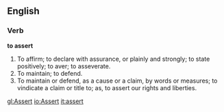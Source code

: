 ==English==

===Verb===

'''to assert'''

#To affirm; to declare with assurance, or plainly and strongly; to state positively; to aver; to asseverate.
#To maintain; to defend.
#To maintain or defend, as a cause or a claim, by words or measures; to vindicate a claim or title to; as, to assert our rights and liberties.

[[gl:Assert]]
[[io:Assert]]
[[it:assert]]